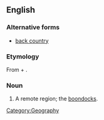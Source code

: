 ==English==

===Alternative forms===
*[[back country]]

===Etymology===
From {{en-term|back}} + {{en-term|country}}.

===Noun===
{{en-noun|-}}

# A remote region; the [[boondocks]].

[[Category:Geography]]
